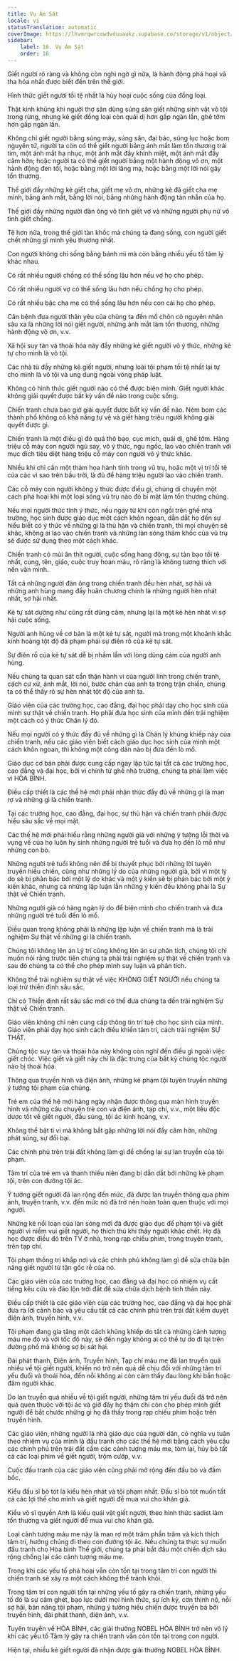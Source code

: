 ```yaml
---
title: Vụ Ám Sát
locale: vi
statusTranslation: automatic
coverImage: https://lhvmrqwrcowdvduuaukz.supabase.co/storage/v1/object/public/strapi-uploads/small_cover-educacion-fundamental.webp-2d51a7828a2b1309555be27f7e2a61a0.webp
sidebar:
    label: 16. Vụ Ám Sát
    order: 16
---
```

Giết người rõ ràng và không còn nghi ngờ gì nữa, là hành động phá hoại và tha hóa nhất được biết đến trên thế giới.

Hình thức giết người tồi tệ nhất là hủy hoại cuộc sống của đồng loại.

Thật kinh khủng khi người thợ săn dùng súng săn giết những sinh vật vô tội trong rừng, nhưng kẻ giết đồng loại còn quái dị hơn gấp ngàn lần, ghê tởm hơn gấp ngàn lần.

Không chỉ giết người bằng súng máy, súng săn, đại bác, súng lục hoặc bom nguyên tử, người ta còn có thể giết người bằng ánh mắt làm tổn thương trái tim, một ánh mắt hạ nhục, một ánh mắt đầy khinh miệt, một ánh mắt đầy căm hờn; hoặc người ta có thể giết người bằng một hành động vô ơn, một hành động đen tối, hoặc bằng một lời lăng mạ, hoặc bằng một lời nói gây tổn thương.

Thế giới đầy những kẻ giết cha, giết mẹ vô ơn, những kẻ đã giết cha mẹ mình, bằng ánh mắt, bằng lời nói, bằng những hành động tàn nhẫn của họ.

Thế giới đầy những người đàn ông vô tình giết vợ và những người phụ nữ vô tình giết chồng.

Tệ hơn nữa, trong thế giới tàn khốc mà chúng ta đang sống, con người giết chết những gì mình yêu thương nhất.

Con người không chỉ sống bằng bánh mì mà còn bằng nhiều yếu tố tâm lý khác nhau.

Có rất nhiều người chồng có thể sống lâu hơn nếu vợ họ cho phép.

Có rất nhiều người vợ có thể sống lâu hơn nếu chồng họ cho phép.

Có rất nhiều bậc cha mẹ có thể sống lâu hơn nếu con cái họ cho phép.

Căn bệnh đưa người thân yêu của chúng ta đến mồ chôn có nguyên nhân sâu xa là những lời nói giết người, những ánh mắt làm tổn thương, những hành động vô ơn, v.v.

Xã hội suy tàn và thoái hóa này đầy những kẻ giết người vô ý thức, những kẻ tự cho mình là vô tội.

Các nhà tù đầy những kẻ giết người, nhưng loài tội phạm tồi tệ nhất lại tự cho mình là vô tội và ung dung ngoài vòng pháp luật.

Không có hình thức giết người nào có thể được biện minh. Giết người khác không giải quyết được bất kỳ vấn đề nào trong cuộc sống.

Chiến tranh chưa bao giờ giải quyết được bất kỳ vấn đề nào. Ném bom các thành phố không có khả năng tự vệ và giết hàng triệu người không giải quyết được gì.

Chiến tranh là một điều gì đó quá thô bạo, cục mịch, quái dị, ghê tởm. Hàng triệu cỗ máy con người ngủ say, vô ý thức, ngu ngốc, lao vào chiến tranh với mục đích tiêu diệt hàng triệu cỗ máy con người vô ý thức khác.

Nhiều khi chỉ cần một thảm họa hành tinh trong vũ trụ, hoặc một vị trí tồi tệ của các vì sao trên bầu trời, là đủ để hàng triệu người lao vào chiến tranh.

Các cỗ máy con người không ý thức được điều gì, chúng di chuyển một cách phá hoại khi một loại sóng vũ trụ nào đó bí mật làm tổn thương chúng.

Nếu mọi người thức tỉnh ý thức, nếu ngay từ khi còn ngồi trên ghế nhà trường, học sinh được giáo dục một cách khôn ngoan, dẫn dắt họ đến sự hiểu biết có ý thức về những gì là thù hận và chiến tranh, thì mọi chuyện sẽ khác, không ai lao vào chiến tranh và những làn sóng thảm khốc của vũ trụ sẽ được sử dụng theo một cách khác.

Chiến tranh có mùi ăn thịt người, cuộc sống hang động, sự tàn bạo tồi tệ nhất, cung, tên, giáo, cuộc truy hoan máu, rõ ràng là không tương thích với nền văn minh.

Tất cả những người đàn ông trong chiến tranh đều hèn nhát, sợ hãi và những anh hùng mang đầy huân chương chính là những người hèn nhát nhất, sợ hãi nhất.

Kẻ tự sát dường như cũng rất dũng cảm, nhưng lại là một kẻ hèn nhát vì sợ hãi cuộc sống.

Người anh hùng về cơ bản là một kẻ tự sát, người mà trong một khoảnh khắc kinh hoàng tột độ đã phạm phải sự điên rồ của kẻ tự sát.

Sự điên rồ của kẻ tự sát dễ bị nhầm lẫn với lòng dũng cảm của người anh hùng.

Nếu chúng ta quan sát cẩn thận hành vi của người lính trong chiến tranh, cách cư xử, ánh mắt, lời nói, bước chân của anh ta trong trận chiến, chúng ta có thể thấy rõ sự hèn nhát tột độ của anh ta.

Giáo viên của các trường học, cao đẳng, đại học phải dạy cho học sinh của mình sự thật về chiến tranh. Họ phải đưa học sinh của mình đến trải nghiệm một cách có ý thức Chân lý đó.

Nếu mọi người có ý thức đầy đủ về những gì là Chân lý khủng khiếp này của chiến tranh, nếu các giáo viên biết cách giáo dục học sinh của mình một cách khôn ngoan, thì không một công dân nào bị đưa đến lò mổ.

Giáo dục cơ bản phải được cung cấp ngay lập tức tại tất cả các trường học, cao đẳng và đại học, bởi vì chính từ ghế nhà trường, chúng ta phải làm việc vì HÒA BÌNH.

Điều cấp thiết là các thế hệ mới phải nhận thức đầy đủ về những gì là man rợ và những gì là chiến tranh.

Tại các trường học, cao đẳng, đại học, sự thù hận và chiến tranh phải được hiểu sâu sắc về mọi mặt.

Các thế hệ mới phải hiểu rằng những người già với những ý tưởng lỗi thời và vụng về của họ luôn hy sinh những người trẻ tuổi và đưa họ đến lò mổ như những con bò.

Những người trẻ tuổi không nên để bị thuyết phục bởi những lời tuyên truyền hiếu chiến, cũng như những lý do của những người già, bởi vì một lý do sẽ bị phản bác bởi một lý do khác và một ý kiến sẽ bị phản bác bởi một ý kiến khác, nhưng cả những lập luận lẫn những ý kiến đều không phải là Sự thật về Chiến tranh.

Những người già có hàng ngàn lý do để biện minh cho chiến tranh và đưa những người trẻ tuổi đến lò mổ.

Điều quan trọng không phải là những lập luận về chiến tranh mà là trải nghiệm Sự thật về những gì là chiến tranh.

Chúng tôi không lên án Lý trí cũng không lên án sự phân tích, chúng tôi chỉ muốn nói rằng trước tiên chúng ta phải trải nghiệm sự thật về chiến tranh và sau đó chúng ta có thể cho phép mình suy luận và phân tích.

Không thể trải nghiệm sự thật về việc KHÔNG GIẾT NGƯỜI nếu chúng ta loại trừ thiền định sâu sắc.

Chỉ có Thiền định rất sâu sắc mới có thể đưa chúng ta đến trải nghiệm Sự thật về Chiến tranh.

Giáo viên không chỉ nên cung cấp thông tin trí tuệ cho học sinh của mình. Giáo viên phải dạy học sinh cách điều khiển tâm trí, cách trải nghiệm SỰ THẬT.

Chủng tộc suy tàn và thoái hóa này không còn nghĩ đến điều gì ngoài việc giết chóc. Việc giết và giết này chỉ là đặc trưng của bất kỳ chủng tộc người nào bị thoái hóa.

Thông qua truyền hình và điện ảnh, những kẻ phạm tội tuyên truyền những ý tưởng tội phạm của chúng.

Trẻ em của thế hệ mới hàng ngày nhận được thông qua màn hình truyền hình và những câu chuyện trẻ con và điện ảnh, tạp chí, v.v., một liều độc dược tốt về giết người, đấu súng, tội ác kinh hoàng, v.v.

Không thể bật ti vi mà không bắt gặp những lời nói đầy căm hờn, những phát súng, sự đồi bại.

Các chính phủ trên trái đất không làm gì để chống lại sự lan truyền của tội phạm.

Tâm trí của trẻ em và thanh thiếu niên đang bị dẫn dắt bởi những kẻ phạm tội, trên con đường tội ác.

Ý tưởng giết người đã lan rộng đến mức, đã được lan truyền thông qua phim ảnh, truyện tranh, v.v. đến mức nó đã trở nên hoàn toàn quen thuộc với mọi người.

Những kẻ nổi loạn của làn sóng mới đã được giáo dục để phạm tội và giết người vì niềm vui giết người, họ thích thú khi thấy người khác chết. Họ đã học được điều đó trên TV ở nhà, trong rạp chiếu phim, trong truyện tranh, trên tạp chí.

Tội phạm thống trị khắp nơi và các chính phủ không làm gì để sửa chữa bản năng giết người từ tận gốc rễ của nó.

Các giáo viên của các trường học, cao đẳng và đại học có nhiệm vụ cất tiếng kêu cứu và đảo lộn trời đất để sửa chữa dịch bệnh tinh thần này.

Điều cấp thiết là các giáo viên của các trường học, cao đẳng và đại học phải đưa ra lời cảnh báo và yêu cầu tất cả các chính phủ trên trái đất kiểm duyệt điện ảnh, truyền hình, v.v.

Tội phạm đang gia tăng một cách khủng khiếp do tất cả những cảnh tượng máu me đó và với tốc độ này, sẽ đến ngày không ai có thể tự do đi lại trên đường phố mà không sợ bị sát hại.

Đài phát thanh, Điện ảnh, Truyền hình, Tạp chí máu me đã lan truyền quá nhiều về tội giết người, khiến nó trở nên quá dễ chịu đối với những tâm trí yếu đuối và thoái hóa, đến nỗi không ai còn cảm thấy đau lòng khi bắn hoặc đâm người khác.

Do lan truyền quá nhiều về tội giết người, những tâm trí yếu đuối đã trở nên quá quen thuộc với tội ác và giờ đây họ thậm chí còn cho phép mình giết người để bắt chước những gì họ đã thấy trong rạp chiếu phim hoặc trên truyền hình.

Các giáo viên, những người là nhà giáo dục của người dân, có nghĩa vụ tuân theo nhiệm vụ của mình là đấu tranh cho các thế hệ mới bằng cách yêu cầu các chính phủ trên trái đất cấm các cảnh tượng máu me, tóm lại, hủy bỏ tất cả các loại phim về giết người, trộm cướp, v.v.

Cuộc đấu tranh của các giáo viên cũng phải mở rộng đến đấu bò và đấm bốc.

Kiểu đấu sĩ bò tót là kiểu hèn nhát và tội phạm nhất. Đấu sĩ bò tót muốn tất cả các lợi thế cho mình và giết người để mua vui cho khán giả.

Kiểu võ sĩ quyền Anh là kiểu quái vật giết người, theo hình thức sadist làm tổn thương và giết người để mua vui cho khán giả.

Loại cảnh tượng máu me này là man rợ một trăm phần trăm và kích thích tâm trí, hướng chúng đi theo con đường tội ác. Nếu chúng ta thực sự muốn đấu tranh cho Hòa bình Thế giới, chúng ta phải bắt đầu một chiến dịch sâu rộng chống lại các cảnh tượng máu me.

Trong khi các yếu tố phá hoại vẫn còn tồn tại trong tâm trí con người thì chiến tranh sẽ xảy ra một cách không thể tránh khỏi.

Trong tâm trí con người tồn tại những yếu tố gây ra chiến tranh, những yếu tố đó là sự căm ghét, bạo lực dưới mọi hình thức, sự ích kỷ, cơn thịnh nộ, nỗi sợ hãi, bản năng tội phạm, những ý tưởng hiếu chiến được truyền bá bởi truyền hình, đài phát thanh, điện ảnh, v.v.

Tuyên truyền về HÒA BÌNH, các giải thưởng NOBEL HÒA BÌNH trở nên vô lý khi các yếu tố Tâm lý gây ra chiến tranh vẫn còn tồn tại trong con người.

Hiện tại, nhiều kẻ giết người đã nhận được giải thưởng NOBEL HÒA BÌNH.

